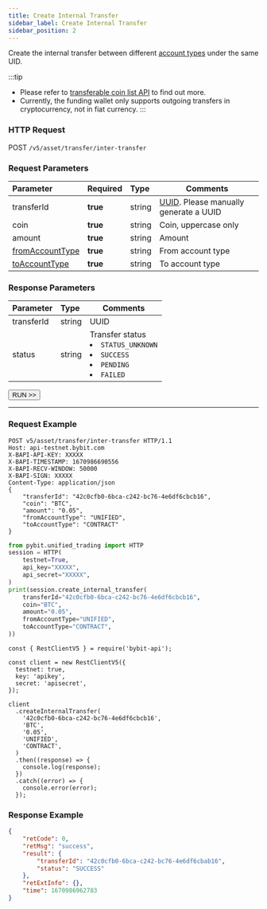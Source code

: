 ```yaml
---
title: Create Internal Transfer
sidebar_label: Create Internal Transfer
sidebar_position: 2
---
```


Create the internal transfer between different [account types](../../enum#accounttype) under the same UID.

:::tip
* Please refer to [transferable coin list API](../transfer/transferable-coin#) to find out more.
* Currently, the funding wallet only supports outgoing transfers in cryptocurrency, not in fiat currency.
:::

### HTTP Request
POST `/v5/asset/transfer/inter-transfer`

### Request Parameters
| Parameter | Required | Type | Comments|
|:----- |:-------|:-----|------ |
|transferId |**true** |string |[UUID](https://www.uuidgenerator.net/dev-corner). Please manually generate a UUID |
|coin |**true** |string |Coin, uppercase only |
|amount |**true** |string |Amount |
|[fromAccountType](../../enum#accounttype) |**true** |string |From account type |
|[toAccountType](../../enum#accounttype) |**true** |string |To account type |

### Response Parameters
| Parameter | Type | Comments|
|:----- |:-----|----- |
|transferId |string|UUID |
|status |string|Transfer status <li>`STATUS_UNKNOWN`</li><li>`SUCCESS`</li><li>`PENDING`</li><li>`FAILED`</li> |

<a href="/api-explorer/v5/asset/create-inter-transfer"><Button>RUN >></Button></a>

---

### Request Example

<Tabs groupId="programming-languages">
<TabItem value="http" label="HTTP">

```http
POST v5/asset/transfer/inter-transfer HTTP/1.1
Host: api-testnet.bybit.com
X-BAPI-API-KEY: XXXXX
X-BAPI-TIMESTAMP: 1670986690556
X-BAPI-RECV-WINDOW: 50000
X-BAPI-SIGN: XXXXX
Content-Type: application/json
{
    "transferId": "42c0cfb0-6bca-c242-bc76-4e6df6cbcb16",
    "coin": "BTC",
    "amount": "0.05",
    "fromAccountType": "UNIFIED",
    "toAccountType": "CONTRACT"
}
```

</TabItem>
<TabItem value="python" label="Python">

```python
from pybit.unified_trading import HTTP
session = HTTP(
    testnet=True,
    api_key="XXXXX",
    api_secret="XXXXX",
)
print(session.create_internal_transfer(
    transferId="42c0cfb0-6bca-c242-bc76-4e6df6cbcb16",
    coin="BTC",
    amount="0.05",
    fromAccountType="UNIFIED",
    toAccountType="CONTRACT",
))
```

</TabItem>

<TabItem value="Node" label="Node.js">

```n4js
const { RestClientV5 } = require('bybit-api');

const client = new RestClientV5({
  testnet: true,
  key: 'apikey',
  secret: 'apisecret',
});

client
  .createInternalTransfer(
    '42c0cfb0-6bca-c242-bc76-4e6df6cbcb16',
    'BTC',
    '0.05',
    'UNIFIED',
    'CONTRACT',
  )
  .then((response) => {
    console.log(response);
  })
  .catch((error) => {
    console.error(error);
  });
```

</TabItem>
</Tabs>

### Response Example

```json
{
    "retCode": 0,
    "retMsg": "success",
    "result": {
        "transferId": "42c0cfb0-6bca-c242-bc76-4e6df6cbab16",
        "status": "SUCCESS"
    },
    "retExtInfo": {},
    "time": 1670986962783
}
```
